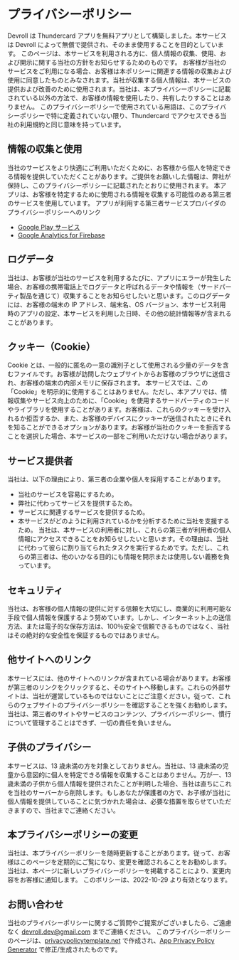 # プライバシーポリシー

Devroll は Thundercard アプリを無料アプリとして構築しました。本サービスは Devroll によって無償で提供され、そのまま使用することを目的としています。
このページは、本サービスを利用される方に、個人情報の収集、使用、および開示に関する当社の方針をお知らせするためのものです。
お客様が当社のサービスをご利用になる場合、お客様は本ポリシーに関連する情報の収集および使用に同意したものとみなされます。当社が収集する個人情報は、本サービスの提供および改善のために使用されます。当社は、本プライバシーポリシーに記載されている以外の方法で、お客様の情報を使用したり、共有したりすることはありません。
このプライバシーポリシーで使用されている用語は、このプライバシーポリシーで特に定義されていない限り、Thundercard でアクセスできる当社の利用規約と同じ意味を持っています。

## 情報の収集と使用

当社のサービスをより快適にご利用いただくために、お客様から個人を特定できる情報を提供していただくことがあります。ご提供をお願いした情報は、弊社が保持し、このプライバシーポリシーに記載されたとおりに使用されます。
本アプリは、お客様を特定するために使用される情報を収集する可能性のある第三者のサービスを使用しています。
アプリが利用する第三者サービスプロバイダのプライバシーポリシーへのリンク

- [Google Play サービス](https://www.google.com/policies/privacy/)
- [Google Analytics for Firebase](https://firebase.google.com/policies/analytics)

## ログデータ

当社は、お客様が当社のサービスを利用するたびに、アプリにエラーが発生した場合、お客様の携帯電話上でログデータと呼ばれるデータや情報を（サードパーティ製品を通じて）収集することをお知らせしたいと思います。このログデータには、お客様の端末の IP アドレス、端末名、OS バージョン、本サービス利用時のアプリの設定、本サービスを利用した日時、その他の統計情報等が含まれることがあります。

## クッキー（Cookie）

Cookie とは、一般的に匿名の一意の識別子として使用される少量のデータを含むファイルです。お客様が訪問したウェブサイトからお客様のブラウザに送信され、お客様の端末の内部メモリに保存されます。
本サービスでは、この「Cookie」を明示的に使用することはありません。ただし、本アプリでは、情報収集やサービス向上のために、「Cookie」を使用するサードパーティのコードやライブラリを使用することがあります。お客様は、これらのクッキーを受け入れるか拒否するか、また、お客様のデバイスにクッキーが送信されたときにそれを知ることができるオプションがあります。お客様が当社のクッキーを拒否することを選択した場合、本サービスの一部をご利用いただけない場合があります。

## サービス提供者

当社は、以下の理由により、第三者の企業や個人を採用することがあります。

- 当社のサービスを容易にするため。
- 弊社に代わってサービスを提供するため。
- サービスに関連するサービスを提供するため。
- 本サービスがどのように利用されているかを分析するために当社を支援するため。
  当社は、本サービスの利用者に対し、これらの第三者が利用者の個人情報にアクセスできることをお知らせしたいと思います。その理由は、当社に代わって彼らに割り当てられたタスクを実行するためです。ただし、これらの第三者は、他のいかなる目的にも情報を開示または使用しない義務を負っています。

## セキュリティ

当社は、お客様の個人情報の提供に対する信頼を大切にし、商業的に利用可能な手段で個人情報を保護するよう努めています。しかし、インターネット上の送信方法、または電子的な保存方法は、100％安全で信頼できるものではなく、当社はその絶対的な安全性を保証するものではありません。

## 他サイトへのリンク

本サービスには、他のサイトへのリンクが含まれている場合があります。お客様が第三者のリンクをクリックすると、そのサイトへ移動します。これらの外部サイトは、当社が運営しているものではないことにご注意ください。従って、これらのウェブサイトのプライバシーポリシーを確認することを強くお勧めします。当社は、第三者のサイトやサービスのコンテンツ、プライバシーポリシー、慣行について管理することはできず、一切の責任を負いません。

## 子供のプライバシー

本サービスは、13 歳未満の方を対象としておりません。当社は、13 歳未満の児童から意図的に個人を特定できる情報を収集することはありません。万が一、13 歳未満の子供から個人情報を提供されたことが判明した場合、当社は直ちにこれを当社のサーバーから削除します。もしあなたが保護者の方で、お子様が当社に個人情報を提供していることに気づかれた場合は、必要な措置を取らせていただきますので、当社までご連絡ください。

## 本プライバシーポリシーの変更

当社は、本プライバシーポリシーを随時更新することがあります。従って、お客様はこのページを定期的にご覧になり、変更を確認されることをお勧めします。当社は、本ページに新しいプライバシーポリシーを掲載することにより、変更内容をお客様に通知します。
このポリシーは、2022-10-29 より有効となります。

## お問い合わせ

当社のプライバシーポリシーに関するご質問やご提案がございましたら、ご遠慮なく devroll.dev@gmail.com までご連絡ください。
このプライバシーポリシーのページは、[privacypolicytemplate.net](https://privacypolicytemplate.net) で作成され、[App Privacy Policy Generator](https://app-privacy-policy-generator.nisrulz.com/) で修正/生成されたものです。
